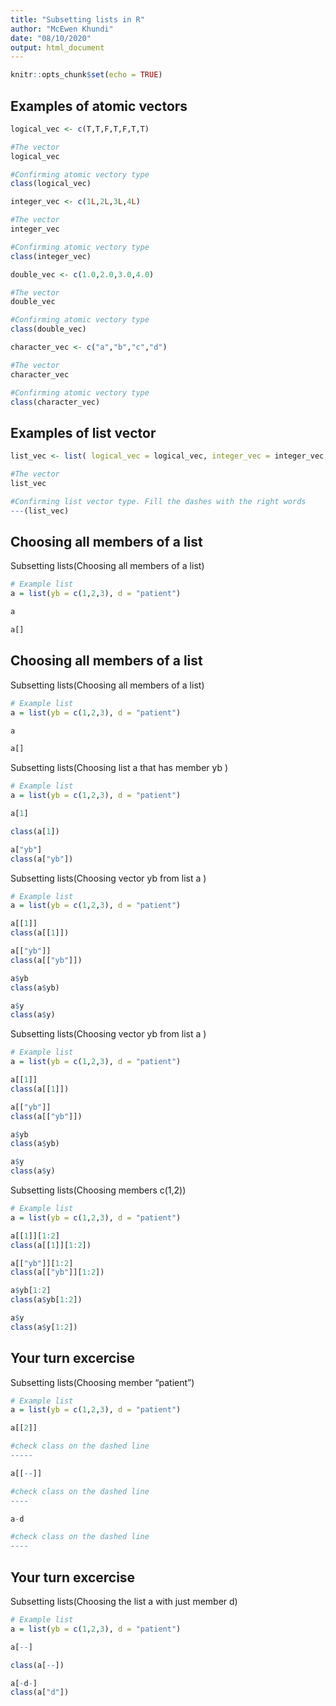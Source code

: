 ```yaml
---
title: "Subsetting lists in R"
author: "McEwen Khundi"
date: "08/10/2020"
output: html_document
---
```


```r
knitr::opts_chunk$set(echo = TRUE)
```

## Examples of atomic vectors


```r
logical_vec <- c(T,T,F,T,F,T,T)

#The vector
logical_vec

#Confirming atomic vectory type
class(logical_vec)
```

```r
integer_vec <- c(1L,2L,3L,4L)

#The vector
integer_vec

#Confirming atomic vectory type
class(integer_vec)
```


```r
double_vec <- c(1.0,2.0,3.0,4.0)

#The vector
double_vec

#Confirming atomic vectory type
class(double_vec)
```

```r
character_vec <- c("a","b","c","d")

#The vector
character_vec

#Confirming atomic vectory type
class(character_vec)
```
## Examples of list vector

```r
list_vec <- list( logical_vec = logical_vec, integer_vec = integer_vec, double_vec = double_vec, character_vec = character_vec )

#The vector
list_vec

#Confirming list vector type. Fill the dashes with the right words
---(list_vec)
```
## Choosing all members of a list

Subsetting lists(Choosing all members of a list)

```r

# Example list
a = list(yb = c(1,2,3), d = "patient")

a

a[]
```
## Choosing all members of a list

Subsetting lists(Choosing all members of a list)

```r

# Example list
a = list(yb = c(1,2,3), d = "patient")

a

a[]
```


Subsetting lists(Choosing list a that has member yb )

```r

# Example list
a = list(yb = c(1,2,3), d = "patient")

a[1]

class(a[1])

a["yb"]
class(a["yb"])
```
Subsetting lists(Choosing vector yb from list a )

```r

# Example list
a = list(yb = c(1,2,3), d = "patient")

a[[1]]
class(a[[1]])

a[["yb"]]
class(a[["yb"]])

a$yb
class(a$yb)

a$y
class(a$y)
```

Subsetting lists(Choosing vector yb from list a )

```r

# Example list
a = list(yb = c(1,2,3), d = "patient")

a[[1]]
class(a[[1]])

a[["yb"]]
class(a[["yb"]])

a$yb
class(a$yb)

a$y
class(a$y)
```


Subsetting lists(Choosing members c(1,2))

```r

# Example list
a = list(yb = c(1,2,3), d = "patient")

a[[1]][1:2]
class(a[[1]][1:2])

a[["yb"]][1:2]
class(a[["yb"]][1:2])

a$yb[1:2]
class(a$yb[1:2])

a$y
class(a$y[1:2])
```

## Your turn excercise
Subsetting lists(Choosing member “patient”)

```r

# Example list
a = list(yb = c(1,2,3), d = "patient")

a[[2]]

#check class on the dashed line
-----

a[[--]]

#check class on the dashed line
----

a-d

#check class on the dashed line
----
```

## Your turn excercise
Subsetting lists(Choosing the list a with just member d)

```r

# Example list
a = list(yb = c(1,2,3), d = "patient")

a[--]

class(a[--])

a[-d-]
class(a["d"])
```

